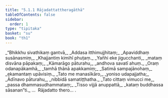```yaml
---
title: "5.1.1 Rājadattattheragāthā"
tableOfContents: false
sidebar:
  order: 1
type: "tipitaka"
basket: "su"
book: "th1"
---
```



<DynamicBreadcrumb />

<Division number="315" book="th1" bookNo="19" page="275">

<Paragraph number="567" type="verses" book="th1">
_“Bhikkhu sivathikaṃ gantvā,_  
_Addasa itthimujjhitaṃ;_  
_Apaviddhaṃ susānasmiṃ,_  
_Khajjantiṃ kimihī phuṭaṃ._  

</Paragraph>

</Division>
<Division number="316" book="th1" bookNo="19" page="275">

<Paragraph number="568" type="verses" book="th1">
_Yañhi eke jigucchanti,_  
_mataṃ disvāna pāpakaṃ;_  
_Kāmarāgo pāturahu,_  
_andhova savatī ahuṃ._  

</Paragraph>

</Division>
<Division number="317" book="th1" bookNo="19" page="275">

<Paragraph number="569" type="verses" book="th1">
_Oraṃ odanapākamhā,_  
_tamhā ṭhānā apakkamiṃ;_  
_Satimā sampajānohaṃ,_  
_ekamantaṃ upāvisiṃ._  

</Paragraph>

</Division>
<Division number="318" book="th1" bookNo="19" page="275">

<Paragraph number="570" type="verses" book="th1">
_Tato me manasīkāro,_  
_yoniso udapajjatha;_  
_Ādīnavo pāturahu,_  
_nibbidā samatiṭṭhatha._  

</Paragraph>

</Division>
<Division number="319" book="th1" bookNo="19" page="275">

<Paragraph number="571" type="verses" book="th1">
_Tato cittaṃ vimucci me,_  
_passa dhammasudhammataṃ;_  
_Tisso vijjā anuppattā,_  
_kataṃ buddhassa sāsanan”ti._  


</Paragraph>
</Division>

<Paragraph number="572" type="center" book="th1">
…  Rājadatto thero… .
</Paragraph>